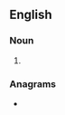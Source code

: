 ==English==

===Noun===
{{en-noun|?}}

# {{initialism of|chronic granulomatous disease|lang=en}}

===Anagrams===
* {{anagrams|en|CDG|Cdg.|DCG|GCD|GDC|gcd}}